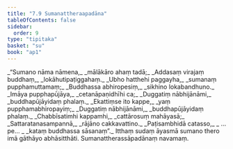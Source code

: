 ```yaml
---
title: "7.9 Sumanattheraapadāna"
tableOfContents: false
sidebar:
  order: 9
type: "tipitaka"
basket: "su"
book: "ap1"
---
```



<DynamicBreadcrumb />

<Division number="62" book="ap1" bookNo="20" page="130">

<Paragraph number="1568" type="verses" book="ap1">
_“Sumano nāma nāmena,_  
_mālākāro ahaṃ tadā;_  
_Addasaṃ virajaṃ buddhaṃ,_  
_lokāhutipaṭiggahaṃ._  

</Paragraph>

</Division>
<Division number="63" book="ap1" bookNo="20" page="130">

<Paragraph number="1569" type="verses" book="ap1">
_Ubho hatthehi paggayha,_  
_sumanaṃ pupphamuttamaṃ;_  
_Buddhassa abhiropesiṃ,_  
_sikhino lokabandhuno._  

</Paragraph>

</Division>
<Division number="64" book="ap1" bookNo="20" page="130">

<Paragraph number="1570" type="verses" book="ap1">
_Imāya pupphapūjāya,_  
_cetanāpaṇidhīhi ca;_  
_Duggatiṃ nābhijānāmi,_  
_buddhapūjāyidaṃ phalaṃ._  

</Paragraph>

</Division>
<Division number="65" book="ap1" bookNo="20" page="130">

<Paragraph number="1571" type="verses" book="ap1">
_Ekattiṃse ito kappe,_  
_yaṃ pupphamabhiropayiṃ;_  
_Duggatiṃ nābhijānāmi,_  
_buddhapūjāyidaṃ phalaṃ._  

</Paragraph>

</Division>
<Division number="66" book="ap1" bookNo="20" page="130">

<Paragraph number="1572" type="verses" book="ap1">
_Chabbīsatimhi kappamhi,_  
_cattārosuṃ mahāyasā;_  
_Sattaratanasampannā,_  
_rājāno cakkavattino._  

</Paragraph>

</Division>
<Division number="67" book="ap1" bookNo="20" page="130">

<Paragraph number="1573" type="verses" book="ap1">
_Paṭisambhidā catasso,_  
_ …pe… _  
_kataṃ buddhassa sāsanaṃ”._  

</Paragraph>

<Paragraph number="1574" book="ap1">
Itthaṃ sudaṃ āyasmā sumano thero imā gāthāyo abhāsitthāti.

</Paragraph>
</Division>

<Paragraph number="1575" type="center" book="ap1">
Sumanattherassāpadānaṃ navamaṃ.
</Paragraph>
